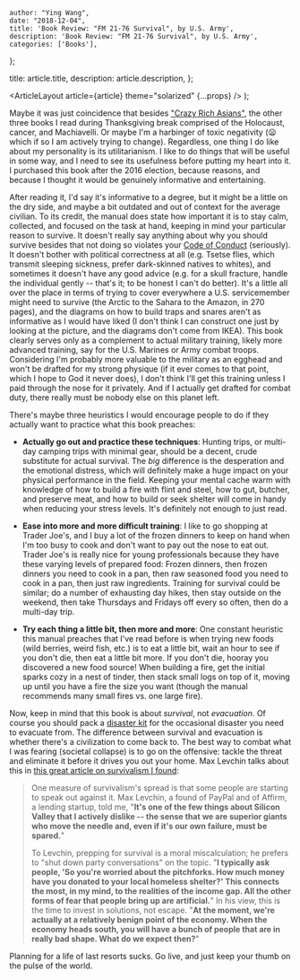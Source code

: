 
    author: "Ying Wang",
    date: "2018-12-04",
    title: 'Book Review: "FM 21-76 Survival", by U.S. Army',
    description: 'Book Review: "FM 21-76 Survival", by U.S. Army',
    categories: ['Books'],
};

  title: article.title,
  description: article.description,
};

  <ArticleLayout article={article} theme="solarized" {...props} />
);

Maybe it was just coincidence that besides ["Crazy Rich
Asians"](/posts/2018/11/23/crazy_rich_asians), the other three books I read
during Thanksgiving break comprised of the Holocaust, cancer, and Machiavelli.
Or maybe I'm a harbinger of toxic negativity (:frowning: which if so I am
actively trying to change). Regardless, one thing I do like about my personality
is its utilitarianism. I like to do things that will be useful in some way, and
I need to see its usefulness before putting my heart into it. I purchased this
book after the 2016 election, because reasons, and because I thought it would be
genuinely informative and entertaining.

After reading it, I'd say it's informative to a degree, but it might be a little
on the dry side, and maybe a bit outdated and out of context for the average
civilian. To its credit, the manual does state how important it is to stay calm,
collected, and focused on the task at hand, keeping in mind your particular
reason to survive. It doesn't really say anything about why you should survive
besides that not doing so violates your [Code of
Conduct](https://en.wikipedia.org/wiki/Code_of_the_United_States_Fighting_Force)
(seriously). It doesn't bother with political correctness at all (e.g. Tsetse
flies, which transmit sleeping sickness, prefer dark-skinned natives to whites),
and sometimes it doesn't have any good advice (e.g. for a skull fracture, handle
the individual gently -- that's it; to be honest I can't do better). It's a
little all over the place in terms of trying to cover everywhere a U.S.
servicemember might need to survive (the Arctic to the Sahara to the Amazon, in
270 pages), and the diagrams on how to build traps and snares aren't as
informative as I would have liked (I don't think I can construct one just by
looking at the picture, and the diagrams don't come from IKEA). This book
clearly serves only as a complement to actual military training, likely more
advanced training, say for the U.S. Marines or Army combat troops. Considering
I'm probably more valuable to the military as an egghead and won't be drafted
for my strong physique (if it ever comes to that point, which I hope to God it
never does), I don't think I'll get this training unless I paid through the nose
for it privately. And if I actually get drafted for combat duty, there really
must be nobody else on this planet left.

There's maybe three heuristics I would encourage people to do if they actually
want to practice what this book preaches:

- **Actually go out and practice these techniques**: Hunting trips, or multi-day
  camping trips with minimal gear, should be a decent, crude substitute for
  actual survival. The _big_ difference is the desperation and the emotional
  distress, which will definitely make a huge impact on your physical
  performance in the field. Keeping your mental cache warm with knowledge of how
  to build a fire with flint and steel, how to gut, butcher, and preserve meat,
  and how to build or seek shelter will come in handy when reducing your stress
  levels. It's definitely not enough to just read.

- **Ease into more and more difficult training**: I like to go shopping at
  Trader Joe's, and I buy a lot of the frozen dinners to keep on hand when I'm
  too busy to cook and don't want to pay out the nose to eat out. Trader Joe's
  is really nice for young professionals because they have these varying levels
  of prepared food: Frozen dinners, then frozen dinners you need to cook in a
  pan, then raw seasoned food you need to cook in a pan, then just raw
  ingredients. Training for survival could be similar; do a number of exhausting
  day hikes, then stay outside on the weekend, then take Thursdays and Fridays
  off every so often, then do a multi-day trip.

- **Try each thing a little bit, then more and more**: One constant heuristic
  this manual preaches that I've read before is when trying new foods (wild
  berries, weird fish, etc.) is to eat a little bit, wait an hour to see if you
  don't die, then eat a little bit more. If you don't die, hooray you discovered
  a new food source! When building a fire, get the initial sparks cozy in a nest
  of tinder, then stack small logs on top of it, moving up until you have a fire
  the size you want (though the manual recommends many small fires vs. one large
  fire).

Now, keep in mind that this book is about _survival_, not _evacuation_. Of
course you should pack a [disaster kit](https://www.ready.gov/build-a-kit) for
the occasional disaster you need to evacuate from. The difference between
survival and evacuation is whether there's a civilization to come back to. The
best way to combat what I was fearing (societal collapse) is to go on the
offensive: tackle the threat and eliminate it before it drives you out your
home. Max Levchin talks about this in [this great article on survivalism I
found](https://www.newyorker.com/magazine/2017/01/30/doomsday-prep-for-the-super-rich):

> One measure of survivalism's spread is that some people are starting to speak
> out against it. Max Levchin, a found of PayPal and of Affirm, a lending
> startup, told me, "**It's one of the few things about Silicon Valley that I
> actively dislike -- the sense that we are superior giants who move the needle
> and, even if it's our own failure, must be spared.**"
>
> To Levchin, prepping for survival is a moral miscalculation; he prefers to
> "shut down party conversations" on the topic. "**I typically ask people, 'So
> you're worried about the pitchforks. How much money have you donated to your
> local homeless shelter?' This connects the most, in my mind, to the realities
> of the income gap. All the other forms of fear that people bring up are
> artificial.**" In his view, this is the time to invest in solutions, not
> escape. "**At the moment, we're actually at a relatively benign point of the
> economy. When the economy heads south, you will have a bunch of people that
> are in really bad shape. What do we expect then?**"

Planning for a life of last resorts sucks. Go live, and just keep your thumb on
the pulse of the world.
